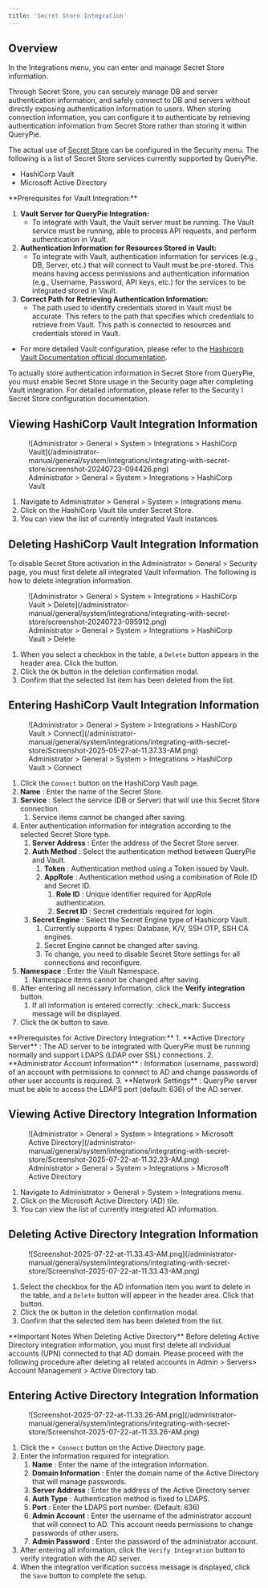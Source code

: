 ```yaml
---
title: 'Secret Store Integration'
---
```



## Overview

In the Integrations menu, you can enter and manage Secret Store information.

Through Secret Store, you can securely manage DB and server authentication information, and safely connect to DB and servers without directly exposing authentication information to users. When storing connection information, you can configure it to authenticate by retrieving authentication information from Secret Store rather than storing it within QueryPie.

The actual use of [Secret Store](../../company-management/security) can be configured in the Security menu. The following is a list of Secret Store services currently supported by QueryPie.

* HashiCorp Vault
* Microsoft Active Directory

<Callout type="info">
**Prerequisites for Vault Integration:**

1.  **Vault Server for QueryPie Integration:** 
    * To integrate with Vault, the Vault server must be running. The Vault service must be running, able to process API requests, and perform authentication in Vault.
2.  **Authentication Information for Resources Stored in Vault:** 
    * To integrate with Vault, authentication information for services (e.g., DB, Server, etc.) that will connect to Vault must be pre-stored. This means having access permissions and authentication information (e.g., Username, Password, API keys, etc.) for the services to be integrated stored in Vault.
3.  **Correct Path for Retrieving Authentication Information:** 
    * The path used to identify credentials stored in Vault must be accurate. This refers to the path that specifies which credentials to retrieve from Vault. This path is connected to resources and credentials stored in Vault.

* For more detailed Vault configuration, please refer to the [Hashicorp Vault Documentation official documentation](https://developer.hashicorp.com/vault/docs).
</Callout>

<Callout type="important">
To actually store authentication information in Secret Store from QueryPie, you must enable Secret Store usage in the Security page after completing Vault integration. For detailed information, please refer to the Security l Secret Store configuration documentation.
</Callout>

## Viewing HashiCorp Vault Integration Information

<figure data-layout="center" data-align="center">
![Administrator &gt; General &gt; System &gt; Integrations &gt; HashiCorp Vault](/administrator-manual/general/system/integrations/integrating-with-secret-store/screenshot-20240723-094426.png)
<figcaption>
Administrator &gt; General &gt; System &gt; Integrations &gt; HashiCorp Vault
</figcaption>
</figure>

1. Navigate to Administrator &gt; General &gt; System &gt; Integrations menu.
2. Click on the HashiCorp Vault tile under Secret Store.
3. You can view the list of currently integrated Vault instances.

## Deleting HashiCorp Vault Integration Information

To disable Secret Store activation in the Administrator &gt; General &gt; Security page, you must first delete all integrated Vault information. The following is how to delete integration information.

<figure data-layout="center" data-align="center">
![Administrator &gt; General &gt; System &gt; Integrations &gt; HashiCorp Vault &gt; Delete](/administrator-manual/general/system/integrations/integrating-with-secret-store/screenshot-20240723-095912.png)
<figcaption>
Administrator &gt; General &gt; System &gt; Integrations &gt; HashiCorp Vault &gt; Delete
</figcaption>
</figure>

1. When you select a checkbox in the table, a `Delete` button appears in the header area. Click the button.
2. Click the `OK` button in the deletion confirmation modal.
3. Confirm that the selected list item has been deleted from the list.

## Entering HashiCorp Vault Integration Information

<figure data-layout="center" data-align="center">
![Administrator &gt; General &gt; System &gt; Integrations &gt; HashiCorp Vault &gt; Connect](/administrator-manual/general/system/integrations/integrating-with-secret-store/Screenshot-2025-05-27-at-11.37.33-AM.png)
<figcaption>
Administrator &gt; General &gt; System &gt; Integrations &gt; HashiCorp Vault &gt; Connect
</figcaption>
</figure>

1. Click the `Connect` button on the HashiCorp Vault page.
2.  **Name**  : Enter the name of the Secret Store.
3.  **Service** : Select the service (DB or Server) that will use this Secret Store connection.
    1. Service items cannot be changed after saving.
4. Enter authentication information for integration according to the selected Secret Store type.
    1.  **Server Address**  : Enter the address of the Secret Store server.
    2.  **Auth Method**  : Select the authentication method between QueryPie and Vault.
        1.  **Token**  : Authentication method using a Token issued by Vault.
        2.  **AppRole**  : Authentication method using a combination of Role ID and Secret ID.
            1.  **Role ID**  : Unique identifier required for AppRole authentication.
            2.  **Secret ID**  : Secret credentials required for login.
    3.  **Secret Engine**  : Select the Secret Engine type of Hashicorp Vault.
        1. Currently supports 4 types: Database, K/V, SSH OTP, SSH CA engines.
        2. Secret Engine cannot be changed after saving.
        3. To change, you need to disable Secret Store settings for all connections and reconfigure.
5.  **Namespace**  : Enter the Vault Namespace.
    1. Namespace items cannot be changed after saving.
6. After entering all necessary information, click the **Verify integration** button.
    1. If all information is entered correctly: :check_mark: Success message will be displayed.
7. Click the `OK` button to save.

<Callout type="info">
**Prerequisites for Active Directory Integration:**
1.  **Active Directory Server** : The AD server to be integrated with QueryPie must be running normally and support LDAPS (LDAP over SSL) connections.
2.  **Administrator Account Information** : Information (username, password) of an account with permissions to connect to AD and change passwords of other user accounts is required.
3.  **Network Settings** : QueryPie server must be able to access the LDAPS port (default: 636) of the AD server.
</Callout>

## Viewing Active Directory Integration Information

<figure data-layout="center" data-align="center">
![Administrator &gt; General &gt; System &gt; Integrations &gt; Microsoft Active Directory](/administrator-manual/general/system/integrations/integrating-with-secret-store/Screenshot-2025-07-22-at-11.32.23-AM.png)
<figcaption>
Administrator &gt; General &gt; System &gt; Integrations &gt; Microsoft Active Directory
</figcaption>
</figure>

1. Navigate to Administrator &gt; General &gt; System &gt; Integrations menu.
2. Click on the Microsoft Active Directory (AD) tile.
3. You can view the list of currently integrated AD information.

## Deleting Active Directory Integration Information

<figure data-layout="center" data-align="center">
![Screenshot-2025-07-22-at-11.33.43-AM.png](/administrator-manual/general/system/integrations/integrating-with-secret-store/Screenshot-2025-07-22-at-11.33.43-AM.png)
</figure>

1. Select the checkbox for the AD information item you want to delete in the table, and a `Delete` button will appear in the header area. Click that button.
2. Click the `OK` button in the deletion confirmation modal.
3. Confirm that the selected item has been deleted from the list.

<Callout type="info">
**Important Notes When Deleting Active Directory**
Before deleting Active Directory integration information, you must first delete all individual accounts (UPN) connected to that AD domain. Please proceed with the following procedure after deleting all related accounts in Admin &gt; Servers&gt; Account Management &gt; Active Directory tab.
</Callout>

## Entering Active Directory Integration Information

<figure data-layout="center" data-align="center">
![Screenshot-2025-07-22-at-11.33.26-AM.png](/administrator-manual/general/system/integrations/integrating-with-secret-store/Screenshot-2025-07-22-at-11.33.26-AM.png)
</figure>

1. Click the `+ Connect` button on the Active Directory page.
2. Enter the information required for integration.
    1.  **Name** : Enter the name of the integration information.
    2.  **Domain Information** : Enter the domain name of the Active Directory that will manage passwords.
    3.  **Server Address** : Enter the address of the Active Directory server.
    4.  **Auth Type** : Authentication method is fixed to LDAPS.
    5.  **Port** : Enter the LDAPS port number. (Default: 636)
    6.  **Admin Account** : Enter the username of the administrator account that will connect to AD. This account needs permissions to change passwords of other users.
    7.  **Admin Password** : Enter the password of the administrator account.
3. After entering all information, click the `Verify Integration` button to verify integration with the AD server.
4. When the integration verification success message is displayed, click the `Save` button to complete the setup.

